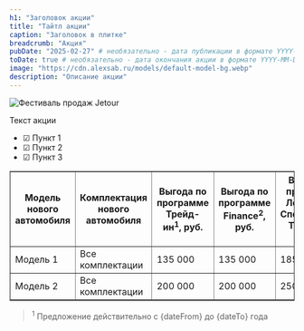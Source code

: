 ```yaml
---
h1: "Заголовок акции"
title: "Тайтл акции"
caption: "Заголовок в плитке"
breadcrumb: "Акция"
pubDate: "2025-02-27" # необязательно - дата публикации в формате YYYY-MM-DD, возможность планирования публикации
toDate: true # необязательно - дата окончания акции в формате YYYY-MM-DD или true для показа последнего дня месяца
image: "https://cdn.alexsab.ru/models/default-model-bg.webp"
description: "Описание акции"
---
```



<picture>
	<source media="(min-width: 942px)" srcset="https://cdn.alexsab.ru/models/default-model-bg.webp" />
	<source media="(min-width: 320px)" srcset="https://cdn.alexsab.ru/models/default-model-bg.webp" />
	<img src="https://cdn.alexsab.ru/models/default-model-bg.webp" class="w-full mb-10" alt="Фестиваль продаж Jetour" />
</picture>

Текст акции

- ☑ Пункт 1
- ☑ Пункт 2
- ☑ Пункт 3

<div class="table_wrapper overflow-auto min-w-full my-14">
	<table border="1">
		<thead>
			<tr>
				<th>Модель нового автомобиля</th>
				<th>Комплектация нового автомобиля</th>
				<th>Выгода по программе Трейд-ин<sup>1</sup>, руб.</th>
				<th>Выгода по программе Finance<sup>2</sup>, руб.</th>
				<th>Выгода по программе Лояльный / Специальный Трейд-ин, руб.<sup>3</sup></th>
				<th>Максимальная выгода до, руб.</th>
			</tr>
		</thead>
		<tbody>
			<tr>
				<td>Модель 1</td>
				<td>Все комплектации</td>
				<td>135 000</td>
				<td>135 000</td>
				<td>185 000</td>
				<td>320 000<sup>*</sup></td>
			</tr>
			<tr>
				<td>Модель 2</td>
				<td>Все комплектации</td>
				<td>200 000</td>
				<td>200 000</td>
				<td>250 000</td>
				<td>450 000<sup>*</sup></td>
			</tr>
		</tbody>
	</table>
</div>

<SpecialSalonsInfo dataFormName="Узнать подробнее. Фестиваль продаж" />

> <sup>1</sup> Предложение действительно с {dateFrom} до {dateTo} года